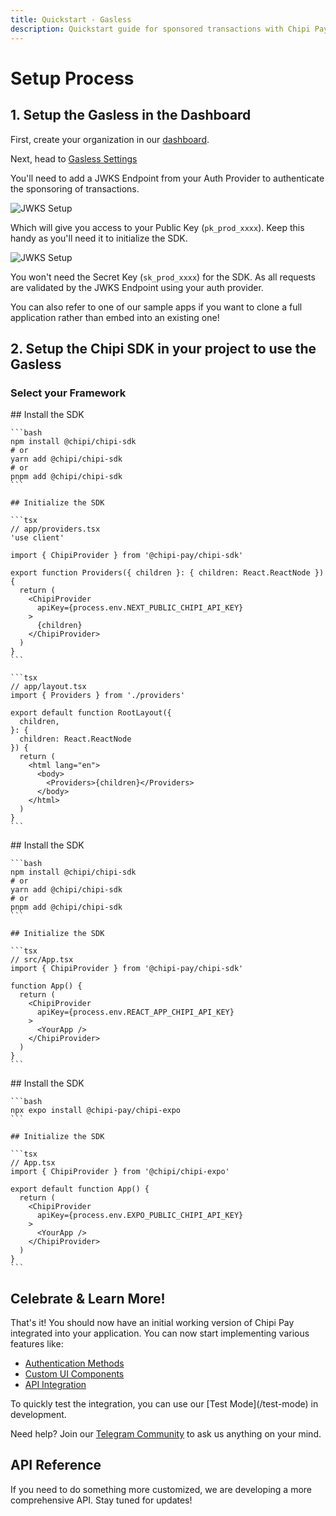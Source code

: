 ```yaml
---
title: Quickstart - Gasless
description: Quickstart guide for sponsored transactions with Chipi Pay Sdk
---
```




# Setup Process

## 1. Setup the Gasless in the Dashboard

First, create your organization in our [dashboard](https://dashboard.chipipay.com/).

Next, head to [Gasless Settings](https://dashboard.chipipay.com/configure/gasless)

You'll need to add a JWKS Endpoint from your Auth Provider to authenticate the sponsoring of transactions.

<div className="flex justify-center">
  <img src="/images/gasless/configure-gasless-1.png" alt="JWKS Setup" />
</div>

Which will give you access to your Public Key (`pk_prod_xxxx`). Keep this handy as you'll need it to initialize the SDK.

<div className="flex justify-center">
  <img src="/images/gasless/configure-gasless-2.png" alt="JWKS Setup" />
</div>

You won't need the Secret Key (`sk_prod_xxxx`) for the SDK.
As all requests are validated by the JWKS Endpoint using your auth provider.

<Tip>
  You can also refer to one of our sample apps if you want to
  clone a full application rather than embed into an existing one!
</Tip>

## 2. Setup the Chipi SDK in your project to use the Gasless

### Select your Framework

<Tabs>
  <Tab title="Next.js">
    ## Install the SDK

    ```bash
    npm install @chipi/chipi-sdk
    # or
    yarn add @chipi/chipi-sdk
    # or
    pnpm add @chipi/chipi-sdk
    ```

    ## Initialize the SDK

    ```tsx
    // app/providers.tsx
    'use client'

    import { ChipiProvider } from '@chipi-pay/chipi-sdk'

    export function Providers({ children }: { children: React.ReactNode }) {
      return (
        <ChipiProvider
          apiKey={process.env.NEXT_PUBLIC_CHIPI_API_KEY}
        >
          {children}
        </ChipiProvider>
      )
    }
    ```

    ```tsx
    // app/layout.tsx
    import { Providers } from './providers'

    export default function RootLayout({
      children,
    }: {
      children: React.ReactNode
    }) {
      return (
        <html lang="en">
          <body>
            <Providers>{children}</Providers>
          </body>
        </html>
      )
    }
    ```
  </Tab>

  <Tab title="React">
    ## Install the SDK

    ```bash
    npm install @chipi/chipi-sdk
    # or
    yarn add @chipi/chipi-sdk
    # or
    pnpm add @chipi/chipi-sdk
    ```

    ## Initialize the SDK

    ```tsx
    // src/App.tsx
    import { ChipiProvider } from '@chipi-pay/chipi-sdk'

    function App() {
      return (
        <ChipiProvider
          apiKey={process.env.REACT_APP_CHIPI_API_KEY}
        >
          <YourApp />
        </ChipiProvider>
      )
    }
    ```
  </Tab>

  <Tab title="Expo">
    ## Install the SDK

    ```bash
    npx expo install @chipi-pay/chipi-expo
    ```

    ## Initialize the SDK

    ```tsx
    // App.tsx
    import { ChipiProvider } from '@chipi/chipi-expo'

    export default function App() {
      return (
        <ChipiProvider
          apiKey={process.env.EXPO_PUBLIC_CHIPI_API_KEY}
        >
          <YourApp />
        </ChipiProvider>
      )
    }
    ```
  </Tab>
</Tabs>

## Celebrate & Learn More!

That's it! You should now have an initial working version of Chipi Pay integrated into your application. You can now start implementing various features like:

* [Authentication Methods](/authentication-methods)
* [Custom UI Components](/ui-components)
* [API Integration](/api-reference)

<Tip>
  To quickly test the integration, you can use our [Test Mode](/test-mode) in development.
</Tip>

Need help? Join our [Telegram Community](https://t.me/+e2qjHEOwImkyZDVh) to ask us anything on your mind.


## API Reference

If you need to do something more customized, we are developing a more comprehensive API.
Stay tuned for updates!
